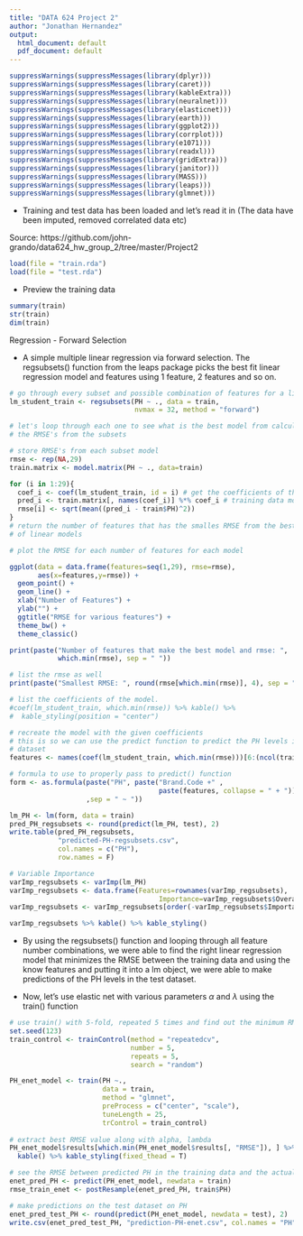 ```yaml
---
title: "DATA 624 Project 2"
author: "Jonathan Hernandez"
output:
  html_document: default
  pdf_document: default
---
```


```r
suppressWarnings(suppressMessages(library(dplyr)))
suppressWarnings(suppressMessages(library(caret)))
suppressWarnings(suppressMessages(library(kableExtra)))
suppressWarnings(suppressMessages(library(neuralnet)))
suppressWarnings(suppressMessages(library(elasticnet)))
suppressWarnings(suppressMessages(library(earth)))
suppressWarnings(suppressMessages(library(ggplot2)))
suppressWarnings(suppressMessages(library(corrplot)))
suppressWarnings(suppressMessages(library(e1071)))
suppressWarnings(suppressMessages(library(readxl)))
suppressWarnings(suppressMessages(library(gridExtra)))
suppressWarnings(suppressMessages(library(janitor)))
suppressWarnings(suppressMessages(library(MASS)))
suppressWarnings(suppressMessages(library(leaps)))
suppressWarnings(suppressMessages(library(glmnet)))
```

- Training and test data has been loaded and let's read it in
(The data have been imputed, removed correlated data etc)

Source: https://github.com/john-grando/data624_hw_group_2/tree/master/Project2

```r
load(file = "train.rda")
load(file = "test.rda")
```

- Preview the training data

```r
summary(train)
str(train)
dim(train)
```

Regression - Forward Selection

- A simple multiple linear regression via forward selection. The regsubsets() function
from the leaps package picks the best fit linear regression model and features using
1 feature, 2 features and so on. 

```r
# go through every subset and possible combination of features for a linear model
lm_student_train <- regsubsets(PH ~ ., data = train,
                               nvmax = 32, method = "forward")

# let's loop through each one to see what is the best model from calculating
# the RMSE's from the subsets

# store RMSE's from each subset model
rmse <- rep(NA,29)
train.matrix <- model.matrix(PH ~ ., data=train)

for (i in 1:29){
  coef_i <- coef(lm_student_train, id = i) # get the coefficients of the model
  pred_i <- train.matrix[, names(coef_i)] %*% coef_i # training data model predictions
  rmse[i] <- sqrt(mean((pred_i - train$PH)^2))
}
# return the number of features that has the smalles RMSE from the best subset
# of linear models

# plot the RMSE for each number of features for each model

ggplot(data = data.frame(features=seq(1,29), rmse=rmse),
       aes(x=features,y=rmse)) +
  geom_point() +
  geom_line() +
  xlab("Number of Features") +
  ylab("") +
  ggtitle("RMSE for various features") +
  theme_bw() +
  theme_classic()

print(paste("Number of features that make the best model and rmse: ",
            which.min(rmse), sep = " "))

# list the rmse as well
print(paste("Smallest RMSE: ", round(rmse[which.min(rmse)], 4), sep = " "))

# list the coefficients of the model.
#coef(lm_student_train, which.min(rmse)) %>% kable() %>%
#  kable_styling(position = "center")

# recreate the model with the given coefficients
# this is so we can use the predict function to predict the PH levels in the test
# dataset
features <- names(coef(lm_student_train, which.min(rmse)))[6:(ncol(train)-2)] # take out the intercept

# formula to use to properly pass to predict() function
form <- as.formula(paste("PH", paste("Brand.Code +" ,
                                     paste(features, collapse = " + "))
                   ,sep = " ~ "))

lm_PH <- lm(form, data = train)
pred_PH_regsubsets <- round(predict(lm_PH, test), 2)
write.table(pred_PH_regsubsets,
            "predicted-PH-regsubsets.csv",
            col.names = c("PH"),
            row.names = F)

# Variable Importance
varImp_regsubsets <- varImp(lm_PH)
varImp_regsubsets <- data.frame(Features=rownames(varImp_regsubsets),
                                     Importance=varImp_regsubsets$Overall)
varImp_regsubsets <- varImp_regsubsets[order(-varImp_regsubsets$Importance),]

varImp_regsubsets %>% kable() %>% kable_styling()
```

- By using the regsubsets() function and looping through all feature number combinations,
we were able to find the right linear regression model that minimizes the RMSE between
the training data and using the know features and putting it into a lm object, we
were able to make predictions of the PH levels in the test dataset.

- Now, let's use elastic net with various parameters $\alpha$ and $\lambda$ using
the train() function

```r
# use train() with 5-fold, repeated 5 times and find out the minimum RMSE
set.seed(123)
train_control <- trainControl(method = "repeatedcv",
                              number = 5,
                              repeats = 5,
                              search = "random")

PH_enet_model <- train(PH ~.,
                       data = train,
                       method = "glmnet",
                       preProcess = c("center", "scale"),
                       tuneLength = 25,
                       trControl = train_control)
  
# extract best RMSE value along with alpha, lambda
PH_enet_model$results[which.min(PH_enet_model$results[, "RMSE"]), ] %>%
  kable() %>% kable_styling(fixed_thead = T)

# see the RMSE between predicted PH in the training data and the actual PH
enet_pred_PH <- predict(PH_enet_model, newdata = train)
rmse_train_enet <- postResample(enet_pred_PH, train$PH)

# make predictions on the test dataset on PH
enet_pred_test_PH <- round(predict(PH_enet_model, newdata = test), 2)
write.csv(enet_pred_test_PH, "prediction-PH-enet.csv", col.names = "PH")
```